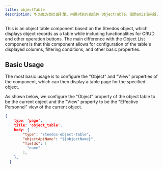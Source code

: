 ```yaml
---
title: objectTable
description: 华炎魔方微页面引擎，内置对象列表组件 ObjectTable，借助amis渲染器，可以帮助开发人员快速生成一个功能完善的对象表格组件。
---
```


This is an object table component based on the Steedos object, which displays object records as a table while including functionalities for CRUD and other operation buttons. The main difference with the Object List component is that this component allows for configuration of the table's displayed columns, filtering conditions, and other basic properties.

## Basic Usage

The most basic usage is to configure the "Object" and "View" properties of the component, which can then display a table page for the specified object.

As shown below, we configure the "Object" property of the object table to be the current object and the "View" property to be the "Effective Personnel" view of the current object.

```json
{
    type: 'page',
    title: 'object_table',
    body: {
        "type": "steedos-object-table",
        "objectApiName": "${objectName}",
        "fields": [
          "name"
        ],
    },
  }
```

